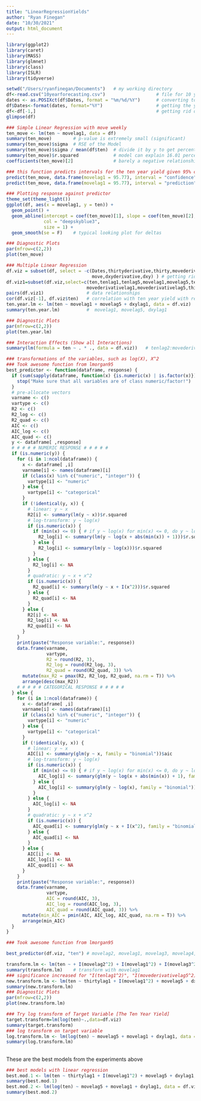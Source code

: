 ```yaml
---
title: "LinearRegressionYields"
author: "Ryan Finegan"
date: "10/30/2021"
output: html_document
---
```


```r
library(ggplot2)
library(caret)
library(MASS)
library(glmnet)
library(class)
library(ISLR)
library(tidyverse)

setwd("/Users/ryanfinegan/Documents")   # my working directory
df<-read.csv("10yearforecasting.csv")                   # file for 10 year prediction
dates <- as.POSIXct(df$Dates, format = "%m/%d/%Y")      # converting to get just the year
df$Dates<-format(dates, format="%Y")                    # getting the year in dates
df<-df[-1,]                                             # getting rid of the first row zeros
glimpse(df)
```


```r
### Simple Linear Regression with move weekly
ten_move <- lm(ten ~ movelag1, data = df)
summary(ten_move)        # p-value is extremely small (significant)
summary(ten_move)$sigma  # RSE of the Model
summary(ten_move)$sigma / mean(df$ten)  # divide it by y to get percentage error
summary(ten_move)$r.squared             # model can explain 16.01 percent of variance in weekly ten year yield
coefficients(ten_move)[2]               # barely a negative relationship (higher move sends 10 year yield lower)

### this function predicts intervals for the ten year yield given 95% confidence interval with certain value of the derivative of the ten year lagged 1 week
predict(ten_move, data.frame(movelag1 = 95.77), interval = "confidence", level = 0.95)
predict(ten_move, data.frame(movelag1 = 95.77), interval = "prediction", level = 0.95) # same thing but for prediction interval
```



```r
### Plotting response against predictor
theme_set(theme_light())
ggplot(df, aes(x = movelag1, y = ten)) + 
  geom_point() + 
  geom_abline(intercept = coef(ten_move)[1], slope = coef(ten_move)[2], 
              col = "deepskyblue3", 
              size = 1) + 
  geom_smooth(se = F)    # typical looking plot for deltas
```

```r
### Diagnostic Plots
par(mfrow=c(2,2))
plot(ten_move)
```

```r
### Multiple Linear Regression 
df.viz = subset(df, select = -c(Dates,thirtyderivative,thirty,movederivative,
                                move,dxyderivative,dxy) ) # getting rid of variables that aren't lagged
df.viz1=subset(df.viz,select=c(ten,tenlag1,tenlag5,movelag1,movelag5,tenderivativelag1,tenderivativelag5,
                              movederivativelag1,movederivativelag5,thirtyderivativelag1,thirtyderivativelag5))
pairs(df.viz1)                # data relationships
cor(df.viz[-1], df.viz$ten)   # correlation with ten year yield with rest of predictors
ten.year.lm <- lm(ten ~ movelag1 + movelag5 + dxylag1, data = df.viz)  # mlr model 
summary(ten.year.lm)          #  movelag1, movelag5, dxylag1

### Diagnostic Plots
par(mfrow=c(2,2))
plot(ten.year.lm)
```

```r
### Interaction Effects (Show all Interactions)
summary(lm(formula = ten ~ . * ., data = df.viz))   # tenlag2:movederivativelag5 significance is interesting
```
```r
### transformations of the variables, such as log(X), X^2
### Took awesome function from lmorgan95
best_predictor <- function(dataframe, response) {
  if (sum(sapply(dataframe, function(x) {is.numeric(x) | is.factor(x)})) < ncol(dataframe)) {
    stop("Make sure that all variables are of class numeric/factor!")
  }
  # pre-allocate vectors
  varname <- c()
  vartype <- c()
  R2 <- c()
  R2_log <- c()
  R2_quad <- c()
  AIC <- c()
  AIC_log <- c()
  AIC_quad <- c()
  y <- dataframe[ ,response]
  # # # # # NUMERIC RESPONSE # # # # #
  if (is.numeric(y)) {
    for (i in 1:ncol(dataframe)) {
      x <- dataframe[ ,i]
      varname[i] <- names(dataframe)[i]
      if (class(x) %in% c("numeric", "integer")) {
        vartype[i] <- "numeric"
      } else {
        vartype[i] <- "categorical"
      }
      if (!identical(y, x)) {
        # linear: y ~ x
        R2[i] <- summary(lm(y ~ x))$r.squared 
        # log-transform: y ~ log(x)
        if (is.numeric(x)) { 
          if (min(x) <= 0) { # if y ~ log(x) for min(x) <= 0, do y ~ log(x + abs(min(x)) + 1)
            R2_log[i] <- summary(lm(y ~ log(x + abs(min(x)) + 1)))$r.squared
          } else {
            R2_log[i] <- summary(lm(y ~ log(x)))$r.squared
          }
        } else {
          R2_log[i] <- NA
        }
        # quadratic: y ~ x + x^2
        if (is.numeric(x)) { 
          R2_quad[i] <- summary(lm(y ~ x + I(x^2)))$r.squared
        } else {
          R2_quad[i] <- NA
        }
      } else {
        R2[i] <- NA
        R2_log[i] <- NA
        R2_quad[i] <- NA
      }
    }
    print(paste("Response variable:", response))
    data.frame(varname, 
               vartype, 
               R2 = round(R2, 3), 
               R2_log = round(R2_log, 3), 
               R2_quad = round(R2_quad, 3)) %>%
      mutate(max_R2 = pmax(R2, R2_log, R2_quad, na.rm = T)) %>%
      arrange(desc(max_R2))
    # # # # # CATEGORICAL RESPONSE # # # # #
  } else {
    for (i in 1:ncol(dataframe)) {
      x <- dataframe[ ,i]
      varname[i] <- names(dataframe)[i]
      if (class(x) %in% c("numeric", "integer")) {
        vartype[i] <- "numeric"
      } else {
        vartype[i] <- "categorical"
      }
      if (!identical(y, x)) {
        # linear: y ~ x
        AIC[i] <- summary(glm(y ~ x, family = "binomial"))$aic 
        # log-transform: y ~ log(x)
        if (is.numeric(x)) { 
          if (min(x) <= 0) { # if y ~ log(x) for min(x) <= 0, do y ~ log(x + abs(min(x)) + 1)
            AIC_log[i] <- summary(glm(y ~ log(x + abs(min(x)) + 1), family = "binomial"))$aic
          } else {
            AIC_log[i] <- summary(glm(y ~ log(x), family = "binomial"))$aic
          }
        } else {
          AIC_log[i] <- NA
        }
        # quadratic: y ~ x + x^2
        if (is.numeric(x)) { 
          AIC_quad[i] <- summary(glm(y ~ x + I(x^2), family = "binomial"))$aic
        } else {
          AIC_quad[i] <- NA
        }
      } else {
        AIC[i] <- NA
        AIC_log[i] <- NA
        AIC_quad[i] <- NA
      }
    }
    print(paste("Response variable:", response))
    data.frame(varname, 
               vartype, 
               AIC = round(AIC, 3), 
               AIC_log = round(AIC_log, 3), 
               AIC_quad = round(AIC_quad, 3)) %>%
      mutate(min_AIC = pmin(AIC, AIC_log, AIC_quad, na.rm = T)) %>%
      arrange(min_AIC)
  } 
}

### Took awesome function from lmorgan95

best_predictor(df.viz, "ten") # movelag2, movelag1, movelag3, movelag4, movelag5 => quad transform
```
```r
transform.lm <- lm(ten ~ + I(movelag2^2) + I(movelag1^2) + I(movelag3^2) + I(movelag4^2) + I(movelag5^2), data = df.viz)
summary(transform.lm)    # transform with movelag1
### significance increased for "I(tenlag1^2)", "I(movederivativelag5^2)", and "I(tenlag5^2)"
new.transform.lm <- lm(ten ~ thirtylag1 + I(movelag1^2) + movelag5 + dxylag1, data = df.viz)
summary(new.transform.lm)
### Diagnostic Plots
par(mfrow=c(2,2))
plot(new.transform.lm)
```
```r
### Try log transform of Target Variable [The Ten Year Yield]
target.transform=lm(log(ten)~.,data=df.viz)
summary(target.transform)
### log transform on target variable
log.transform.lm <- lm(log(ten) ~ movelag5 + movelag1 + dxylag1, data = df.viz)
summary(log.transform.lm)
```
## \textcolor{red}{Solution:} 
These are the best models from the experiments above
```r
### best models with linear regression
best.mod.1 <- lm(ten ~ thirtylag1 + I(movelag1^2) + movelag5 + dxylag1, data = df.viz)
summary(best.mod.1)
best.mod.2 <- lm(log(ten) ~ movelag5 + movelag1 + dxylag1, data = df.viz)
summary(best.mod.2)
```